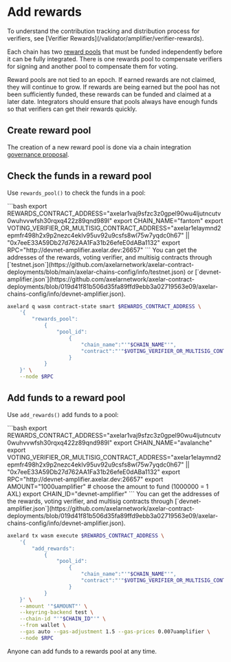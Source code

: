 # Add rewards


<Callout>
To understand the contribution tracking and distribution process for verifiers, see [Verifier Rewards](/validator/amplifier/verifier-rewards).
</Callout>

Each chain has two [reward pools](https://github.com/axelarnetwork/axelar-amplifier/tree/main/contracts/rewards) that must be funded independently before it can be fully integrated. There is one rewards pool to compensate verifiers for signing and another pool to compensate them for voting.

Reward pools are not tied to an epoch. If earned rewards are not claimed, they will continue to grow. If rewards are being earned but the pool has not been sufficiently funded, these rewards can be funded and claimed at a later date. Integrators should ensure that pools always have enough funds so that verifiers can get their rewards quickly.

## Create reward pool
The creation of a new reward pool is done via a chain integration [governance proposal](/dev/amplifier/chain-integration/governance-proposals/). 


## Check the funds in a reward pool

Use `rewards_pool()` to check the funds in a pool:

<tabs>
<tab-item title="devnet-amplifier">
    ```bash
    export REWARDS_CONTRACT_ADDRESS="axelar1vaj9sfzc3z0gpel90wu4ljutncutv0wuhvvwfsh30rqxq422z89qnd989l"
    export CHAIN_NAME="fantom"
    export VOTING_VERIFIER_OR_MULTISIG_CONTRACT_ADDRESS="axelar1elaymnd2epmfr498h2x9p2nezc4eklv95uv92u9csfs8wl75w7yqdc0h67" || "0x7eeE33A59Db27d762AA1Fa31b26efeE0dABa1132"
    export RPC="http://devnet-amplifier.axelar.dev:26657"
    ```
</tab-item>

</tabs>

<Callout>
You can get the addresses of the rewards, voting verifier, and multisig contracts through [`testnet.json`](https://github.com/axelarnetwork/axelar-contract-deployments/blob/main/axelar-chains-config/info/testnet.json) or [`devnet-amplifier.json`](https://github.com/axelarnetwork/axelar-contract-deployments/blob/019d41f81b506d35fa89ffd9ebb3a02719563e09/axelar-chains-config/info/devnet-amplifier.json).
</Callout>

```bash
axelard q wasm contract-state smart $REWARDS_CONTRACT_ADDRESS \
    '{
        "rewards_pool":
            {
                "pool_id":
                    {
                        "chain_name":"'"$CHAIN_NAME"'",
                        "contract":"'"$VOTING_VERIFIER_OR_MULTISIG_CONTRACT_ADDRESS"'"
                    }
            }
    }' \
    --node $RPC
```

## Add funds to a reward pool

Use `add_rewards()` add funds to a pool:

<tabs>


<tab-item title="<code>devnet-amplifier</code>">
    ```bash
    export REWARDS_CONTRACT_ADDRESS="axelar1vaj9sfzc3z0gpel90wu4ljutncutv0wuhvvwfsh30rqxq422z89qnd989l"
    export CHAIN_NAME="avalanche"
    export VOTING_VERIFIER_OR_MULTISIG_CONTRACT_ADDRESS="axelar1elaymnd2epmfr498h2x9p2nezc4eklv95uv92u9csfs8wl75w7yqdc0h67" || "0x7eeE33A59Db27d762AA1Fa31b26efeE0dABa1132"
    export RPC="http://devnet-amplifier.axelar.dev:26657"
    export AMOUNT="1000uamplifier" # choose the amount to fund (1000000 = 1 AXL)
    export CHAIN_ID="devnet-amplifier"
    ```
</tab-item>

</tabs>

<Callout>
You can get the addresses of the rewards, voting verifier, and multisig contracts through [`devnet-amplifier.json`](https://github.com/axelarnetwork/axelar-contract-deployments/blob/019d41f81b506d35fa89ffd9ebb3a02719563e09/axelar-chains-config/info/devnet-amplifier.json).
</Callout>

```bash
axelard tx wasm execute $REWARDS_CONTRACT_ADDRESS \
    '{
        "add_rewards":
            {
                "pool_id":
                    {
                        "chain_name":"'"$CHAIN_NAME"'",
                        "contract":"'"$VOTING_VERIFIER_OR_MULTISIG_CONTRACT_ADDRESS"'"
                    }
            }
    }' \
    --amount '"$AMOUNT"' \
    --keyring-backend test \
    --chain-id "'"$CHAIN_ID"'" \
    --from wallet \
    --gas auto --gas-adjustment 1.5 --gas-prices 0.007uamplifier \
    --node $RPC
```

Anyone can add funds to a rewards pool at any time.
